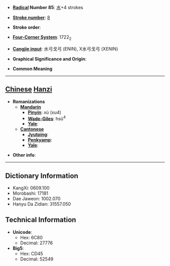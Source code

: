 * '''[[Wiktionary:Chinese radical index| Radical]] Number 85''': [[Wiktionary:Chinese radical index 水|水]]+4 strokes

* '''[[Wiktionary:Chinese total strokes index|Stroke number]]''': [[Wiktionary:Chinese total strokes index 8|8]]

* '''Stroke order''': 

* '''[[Wiktionary:Chinese four corner index|Four-Corner System]]''': 1722<sub>2</sub>

* '''[[Wiktionary:Chinese Cangjie index|Cangjie input]]''': 水弓戈弓 (ENIN), X水弓戈弓 (XENIN)

* '''Graphical Significance and Origin''': 

* '''Common Meaning'''

----

== [[Chinese]] [[Hanzi]] ==

* '''Romanizations'''
** '''[[Mandarin]]'''
*** '''[[Pinyin]]''': xù (xu4)
*** '''[[Wade-Giles]]''': hsü<sup>4</sup>
*** '''[[Yale]]''': 
** '''[[Cantonese]]'''
*** '''[[Jyutping]]''':
*** '''[[Penkyamp]]''': 
*** '''[[Yale]]''': 

* '''Other info''': 

----

== Dictionary Information ==

* KangXi: 0609.100
* Morobashi: 17181
* Dae Jaweon: 1002.070
* Hanyu Da Zidian: 31557.050

== Technical Information ==

* '''Unicode''':
** Hex: 6C80
** Decimal: 27776
* '''Big5''':
** Hex: CD45
** Decimal: 52549